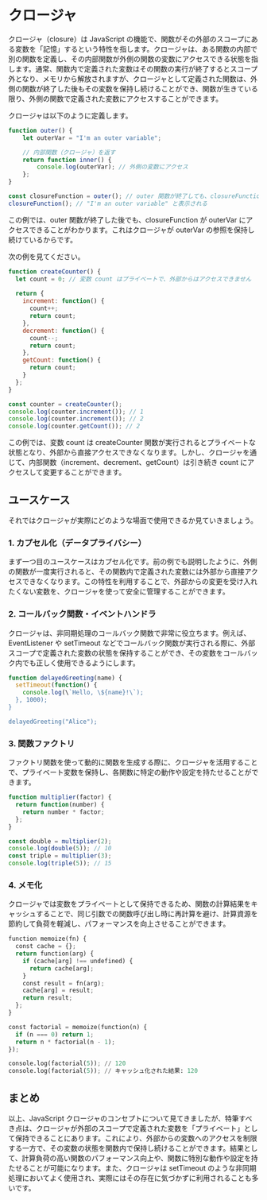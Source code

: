 # クロージャ

クロージャ（closure）は JavaScript の機能で、関数がその外部のスコープにある変数を「記憶」するという特性を指します。クロージャは、ある関数の内部で別の関数を定義し、その内部関数が外側の関数の変数にアクセスできる状態を指します。通常、関数内で定義された変数はその関数の実行が終了するとスコープ外となり、メモリから解放されますが、クロージャとして定義された関数は、外側の関数が終了した後もその変数を保持し続けることができ、関数が生きている限り、外側の関数で定義された変数にアクセスすることができます。

クロージャは以下のように定義します。

```JavaScript
function outer() {
    let outerVar = "I'm an outer variable";

    // 内部関数（クロージャ）を返す
    return function inner() {
        console.log(outerVar); // 外側の変数にアクセス
    };
}

const closureFunction = outer(); // outer 関数が終了しても、closureFunction は outerVar を参照し続ける
closureFunction(); // "I'm an outer variable" と表示される
```

この例では、outer 関数が終了した後でも、closureFunction が outerVar にアクセスできることがわかります。これはクロージャが outerVar の参照を保持し続けているからです。

次の例を見てください。

```JavaScript
function createCounter() {
  let count = 0; // 変数 count はプライベートで、外部からはアクセスできません
  
  return {
    increment: function() {
      count++;
      return count;
    },
    decrement: function() {
      count--;
      return count;
    },
    getCount: function() {
      return count;
    }
  };
}

const counter = createCounter();
console.log(counter.increment()); // 1
console.log(counter.increment()); // 2
console.log(counter.getCount()); // 2
```

この例では、変数 count は createCounter 関数が実行されるとプライベートな状態となり、外部から直接アクセスできなくなります。しかし、クロージャを通じて、内部関数（increment、decrement、getCount）は引き続き count にアクセスして変更することができます。

## ユースケース

それではクロージャが実際にどのような場面で使用できるか見ていきましょう。

### 1. カプセル化（データプライバシー）

まず一つ目のユースケースはカプセル化です。前の例でも説明したように、外側の関数が一度実行されると、その関数内で定義された変数には外部から直接アクセスできなくなります。この特性を利用することで、外部からの変更を受け入れたくない変数を、クロージャを使って安全に管理することができます。

### 2. コールバック関数・イベントハンドラ

クロージャは、非同期処理のコールバック関数で非常に役立ちます。例えば、EventListener や setTimeout などでコールバック関数が実行される際に、外部スコープで定義された変数の状態を保持することができ、その変数をコールバック内でも正しく使用できるようにします。

```JavaScript
function delayedGreeting(name) {
  setTimeout(function() {
    console.log(\`Hello, \${name}!\`);
  }, 1000);
}

delayedGreeting("Alice");
```

### 3. 関数ファクトリ

ファクトリ関数を使って動的に関数を生成する際に、クロージャを活用することで、プライベート変数を保持し、各関数に特定の動作や設定を持たせることができます。

```JavaScript
function multiplier(factor) {
  return function(number) {
    return number * factor;
  };
}

const double = multiplier(2);
console.log(double(5)); // 10
const triple = multiplier(3);
console.log(triple(5)); // 15
```

### 4. メモ化

クロージャでは変数をプライベートとして保持できるため、関数の計算結果をキャッシュすることで、同じ引数での関数呼び出し時に再計算を避け、計算資源を節約して負荷を軽減し、パフォーマンスを向上させることができます。

```python
function memoize(fn) {
  const cache = {};
  return function(arg) {
    if (cache[arg] !== undefined) {
      return cache[arg];
    }
    const result = fn(arg);
    cache[arg] = result;
    return result;
  };
}

const factorial = memoize(function(n) {
  if (n === 0) return 1;
  return n * factorial(n - 1);
});

console.log(factorial(5)); // 120
console.log(factorial(5)); // キャッシュ化された結果: 120      
```

## まとめ

以上、JavaScript クロージャのコンセプトについて見てきましたが、特筆すべき点は、クロージャが外部のスコープで定義された変数を「プライベート」として保持できることにあります。これにより、外部からの変数へのアクセスを制限する一方で、その変数の状態を関数内で保持し続けることができます。結果として、計算負荷の高い関数のパフォーマンス向上や、関数に特別な動作や設定を持たせることが可能になります。また、クロージャは setTimeout のような非同期処理においてよく使用され、実際にはその存在に気づかずに利用されることも多いです。
